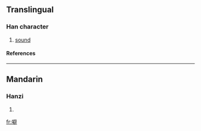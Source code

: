 ==Translingual==
===Han character===
{{Han char|rn=30|rad=口|as=13|sn=16|four=|canj=口尸口十 (RSRJ)}}
# [[sound]]
====References====
{{Han ref|kx=0211.121|hdz=10695.030|uh=567C|ud=22140}}
----
==Mandarin==
===Hanzi===
{{cmn-hanzi|pin=[[pī]] (pi1)|wg=p'i<sup>1</sup>}}
# {{defn|Mandarin}}

[[fr:噼]]